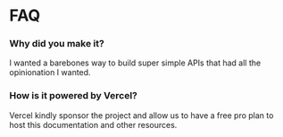 # FAQ

### Why did you make it?

I wanted a barebones way to build super simple APIs that had all the opinionation I wanted.

### How is it powered by Vercel?

Vercel kindly sponsor the project and allow us to have a free pro plan to host this documentation and other resources.
